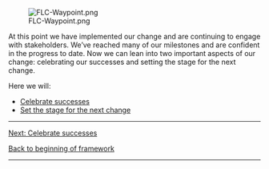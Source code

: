 [[File:FLC-Waypoint.png]]

At this point we have implemented our change and are continuing to engage with stakeholders. We’ve reached many of our milestones and are confident in the progress to date. Now we can lean into two important aspects of our change: celebrating our successes and setting the stage for the next change.

Here we will:

* [https://articles.alpha.canada.ca/framework-for-leading-change/celebrating-successes/ Celebrate successes]
* [https://articles.alpha.canada.ca/framework-for-leading-change/setting-the-stage-for-our-next-change/ Set the stage for the next change]


-----

[https://articles.alpha.canada.ca/framework-for-leading-change/celebrating-successes/ Next: Celebrate successes]

[https://articles.alpha.canada.ca/framework-for-leading-change/home/ Back to beginning of framework]


-----

